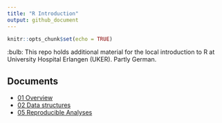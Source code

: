 ```yaml
---
title: "R Introduction"
output: github_document
---
```


```r
knitr::opts_chunk$set(echo = TRUE)
```

:bulb: This repo holds additional material for the local introduction to R at University Hospital Erlangen (UKER). Partly German.

## Documents

- [01 Overview](./Rmd/01_overview.md)
- [02 Data structures](./Rmd/02_data_structures.md)
<!-- - [03 Programming hints](./Rmd/03_programming_hints.md) -->
<!-- - [04 Prediction models](./Rmd/04_prediction_models.md) -->
<!-- - [05 Reproducible Analyses](./Rmd/05_reproducible_analyses.md) -->
- [05 Reproducible Analyses](./R/05_reproducible_analyses.R)

